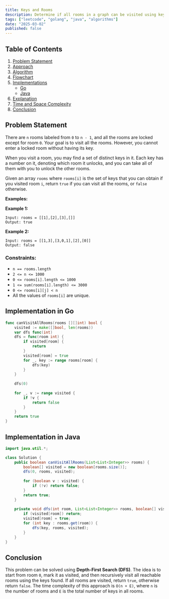 ```yaml
---
title: Keys and Rooms
description: Determine if all rooms in a graph can be visited using keys found in other rooms. Includes Go and Java implementations.
tags: ["leetcode", "golang", "java", "algorithms"]
date: "2025-03-02"
published: false
---
```


## Table of Contents

1. [Problem Statement](#problem-statement)
2. [Approach](#approach)
3. [Algorithm](#algorithm)
4. [Flowchart](#flowchart)
5. [Implementations](#implementations)
   - [Go](#implementation-in-go)
   - [Java](#implementation-in-java)
6. [Explanation](#explanation)
7. [Time and Space Complexity](#time-and-space-complexity)
8. [Conclusion](#conclusion)

## Problem Statement


There are `n` rooms labeled from `0` to `n - 1`, and all the rooms are locked except for room `0`. Your goal is to visit all the rooms. However, you cannot enter a locked room without having its key.

When you visit a room, you may find a set of distinct keys in it. Each key has a number on it, denoting which room it unlocks, and you can take all of them with you to unlock the other rooms.

Given an array `rooms` where `rooms[i]` is the set of keys that you can obtain if you visited room `i`, return `true` if you can visit all the rooms, or `false` otherwise.

**Examples:**

**Example 1:**
```
Input: rooms = [[1],[2],[3],[]]
Output: true
```

**Example 2:**
```
Input: rooms = [[1,3],[3,0,1],[2],[0]]
Output: false
```

### Constraints:

- `n == rooms.length`
- `2 <= n <= 1000`
- `0 <= rooms[i].length <= 1000`
- `1 <= sum(rooms[i].length) <= 3000`
- `0 <= rooms[i][j] < n`
- All the values of `rooms[i]` are unique.

## Implementation in Go

```go
func canVisitAllRooms(rooms [][]int) bool {
    visited := make([]bool, len(rooms))
    var dfs func(int)
    dfs = func(room int) {
        if visited[room] {
            return
        }
        visited[room] = true
        for _, key := range rooms[room] {
            dfs(key)
        }
    }
    
    dfs(0)
    
    for _, v := range visited {
        if !v {
            return false
        }
    }
    return true
}
```

## Implementation in Java

```java
import java.util.*;

class Solution {
    public boolean canVisitAllRooms(List<List<Integer>> rooms) {
        boolean[] visited = new boolean[rooms.size()];
        dfs(0, rooms, visited);
        
        for (boolean v : visited) {
            if (!v) return false;
        }
        return true;
    }
    
    private void dfs(int room, List<List<Integer>> rooms, boolean[] visited) {
        if (visited[room]) return;
        visited[room] = true;
        for (int key : rooms.get(room)) {
            dfs(key, rooms, visited);
        }
    }
}
```

## Conclusion

This problem can be solved using **Depth-First Search (DFS)**. The idea is to start from room `0`, mark it as visited, and then recursively visit all reachable rooms using the keys found. If all rooms are visited, return `true`, otherwise return `false`. The time complexity of this approach is `O(n + E)`, where `n` is the number of rooms and `E` is the total number of keys in all rooms.

